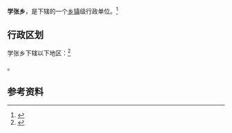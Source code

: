 {{中国乡级行政区|14/08/30/202/000}}

'''学张乡'''，是{{PRC admin/fullname|14/08/30/202/000|3}}下辖的一个[[乡镇|乡镇]]级行政单位。<ref>{{PRC admin/ref sgc|{{PRC admin/parent|14/08/30/202/000}}}}</ref>

== 行政区划 ==

学张乡下辖以下地区：<ref>{{PRC admin/ref sgc|14/08/30/202/000}}</ref>

{{PRC admin/children|14/08/30/202/000}}。

== 参考资料 ==

{{reflist}}

{{行政区划小作品}}
{{PRC admin/navcat|14/08/30/202/000}}